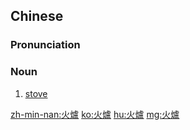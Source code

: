 {{also|火炉}}
==Chinese==
{{zh-forms|s=火炉}}

===Pronunciation===
{{zh-pron
|m=huǒlú
|c=fo2 lou4
|h=pfs=fó-lù
|cat=n
}}

===Noun===
{{zh-noun}}

# [[stove]]

[[zh-min-nan:火爐]]
[[ko:火爐]]
[[hu:火爐]]
[[mg:火爐]]
